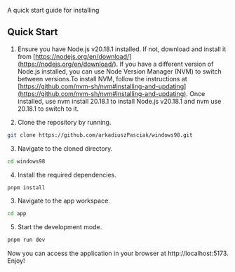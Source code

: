 
<Meta title="Installation" />

<Title>Installation</Title>

<Subtitle>A quick start guide for installing</Subtitle>

## Quick Start

1. Ensure you have Node.js v20.18.1 installed. If not, download and install it from [https://nodejs.org/en/download/](https://nodejs.org/en/download/). If you have a different version of Node.js installed, you can use Node Version Manager (NVM) to switch between versions.To install NVM, follow the instructions at [https://github.com/nvm-sh/nvm#installing-and-updating](https://github.com/nvm-sh/nvm#installing-and-updating). Once installed, use nvm install 20.18.1 to install Node.js v20.18.1 and nvm use 20.18.1 to switch to it.

2. Clone the repository by running.

```bash
git clone https://github.com/arkadiuszPasciak/windows98.git
```

3. Navigate to the cloned directory.

```bash
cd windows98
```

4. Install the required dependencies.

```bash
pnpm install
```

3. Navigate to the app workspace.

```bash
cd app
```

5. Start the development mode.

```bash
pnpm run dev
```

Now you can access the application in your browser at http://localhost:5173. Enjoy!
